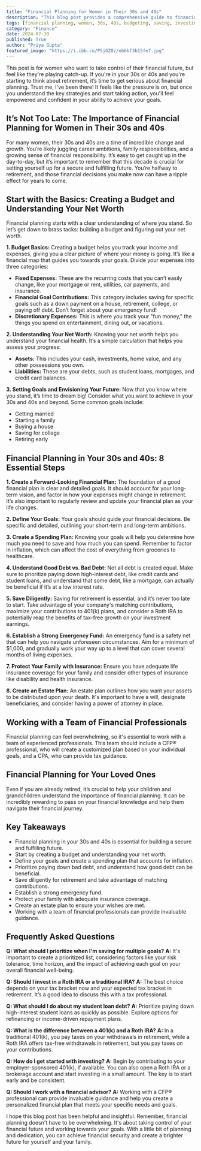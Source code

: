 ```yaml
---
title: "Financial Planning for Women in Their 30s and 40s"
description: "This blog post provides a comprehensive guide to financial planning for women in their 30s and 40s, covering budgeting, net worth, goal setting, investment strategies, and more.  Learn how to take control of your finances and build a secure future."
tags: [financial planning, women, 30s, 40s, budgeting, saving, investing, retirement, goals, emergency fund, insurance, estate planning, financial advisor]
category: "Finance"
date: 2024-07-30
published: True
author: "Priya Gupta"
featured_image: "https://i.ibb.co/P5jGZ8z/eb6bf3b15fe7.jpg"
---
```



This post is for women who want to take control of their financial future, but feel like they're playing catch-up. If you're in your 30s or 40s and you're starting to think about retirement, it’s time to get serious about financial planning. Trust me, I've been there! It feels like the pressure is on, but once you understand the key strategies and start taking action, you'll feel empowered and confident in your ability to achieve your goals.  

## It’s Not Too Late: The Importance of Financial Planning for Women in Their 30s and 40s

For many women, their 30s and 40s are a time of incredible change and growth. You’re likely juggling career ambitions, family responsibilities, and a growing sense of financial responsibility. It’s easy to get caught up in the day-to-day, but it’s important to remember that this decade is crucial for setting yourself up for a secure and fulfilling future. You’re halfway to retirement, and those financial decisions you make now can have a ripple effect for years to come.

##  Start with the Basics: Creating a Budget and Understanding Your Net Worth

Financial planning starts with a clear understanding of where you stand. So let’s get down to brass tacks: building a budget and figuring out your net worth.

**1. Budget Basics:** Creating a budget helps you track your income and expenses, giving you a clear picture of where your money is going. It’s like a financial map that guides you towards your goals.  Divide your expenses into three categories:

   * **Fixed Expenses:** These are the recurring costs that you can’t easily change, like your mortgage or rent, utilities, car payments, and insurance.
   * **Financial Goal Contributions:** This category includes saving for specific goals such as a down payment on a house, retirement, college, or paying off debt. Don’t forget about your emergency fund! 
   * **Discretionary Expenses:** This is where you track your "fun money," the things you spend on entertainment, dining out, or vacations.  

**2. Understanding Your Net Worth:**  Knowing your net worth helps you understand your financial health.  It’s a simple calculation that helps you assess your progress:

   * **Assets:**  This includes your cash, investments, home value, and any other possessions you own.
   * **Liabilities:**  These are your debts, such as student loans, mortgages, and credit card balances. 

**3. Setting Goals and Envisioning Your Future:**  Now that you know where you stand, it’s time to dream big! Consider what you want to achieve in your 30s and 40s and beyond.  Some common goals include:

   * Getting married
   * Starting a family
   * Buying a house
   * Saving for college
   * Retiring early

## Financial Planning in Your 30s and 40s: 8 Essential Steps

**1. Create a Forward-Looking Financial Plan:**  The foundation of a good financial plan is clear and detailed goals. It should account for your long-term vision, and factor in how your expenses might change in retirement.  It’s also important to regularly review and update your financial plan as your life changes.

**2. Define Your Goals:**  Your goals should guide your financial decisions.  Be specific and detailed, outlining your short-term and long-term ambitions. 

**3. Create a Spending Plan:**  Knowing your goals will help you determine how much you need to save and how much you can spend. Remember to factor in inflation, which can affect the cost of everything from groceries to healthcare.

**4. Understand Good Debt vs. Bad Debt:**  Not all debt is created equal.  Make sure to prioritize paying down high-interest debt, like credit cards and student loans, and understand that some debt, like a mortgage, can actually be beneficial if it’s at a low interest rate.

**5. Save Diligently:**  Saving for retirement is essential, and it’s never too late to start.  Take advantage of your company's matching contributions, maximize your contributions to 401(k) plans, and consider a Roth IRA to potentially reap the benefits of tax-free growth on your investment earnings. 

**6. Establish a Strong Emergency Fund:**  An emergency fund is a safety net that can help you navigate unforeseen circumstances. Aim for a minimum of $1,000, and gradually work your way up to a level that can cover several months of living expenses.

**7. Protect Your Family with Insurance:**  Ensure you have adequate life insurance coverage for your family and consider other types of insurance like disability and health insurance.

**8. Create an Estate Plan:**  An estate plan outlines how you want your assets to be distributed upon your death.  It's important to have a will, designate beneficiaries, and consider having a power of attorney in place.

##  Working with a Team of Financial Professionals

Financial planning can feel overwhelming, so it's essential to work with a team of experienced professionals. This team should include a CFP® professional, who will create a customized plan based on your individual goals, and a CPA, who can provide tax guidance.  

##  Financial Planning for Your Loved Ones

Even if you are already retired, it’s crucial to help your children and grandchildren understand the importance of financial planning.  It can be incredibly rewarding to pass on your financial knowledge and help them navigate their financial journey.

##  Key Takeaways

* Financial planning in your 30s and 40s is essential for building a secure and fulfilling future.
* Start by creating a budget and understanding your net worth.
* Define your goals and create a spending plan that accounts for inflation.
* Prioritize paying down bad debt, and understand how good debt can be beneficial.
* Save diligently for retirement and take advantage of matching contributions.
* Establish a strong emergency fund.
* Protect your family with adequate insurance coverage.
* Create an estate plan to ensure your wishes are met.
*  Working with a team of financial professionals can provide invaluable guidance.

## Frequently Asked Questions 

**Q: What should I prioritize when I'm saving for multiple goals?**
**A:** It's important to create a prioritized list, considering factors like your risk tolerance, time horizon, and the impact of achieving each goal on your overall financial well-being.

**Q: Should I invest in a Roth IRA or a traditional IRA?**
**A:** The best choice depends on your tax bracket now and your expected tax bracket in retirement.  It’s a good idea to discuss this with a tax professional.

**Q: What should I do about my student loan debt?**
**A:** Prioritize paying down high-interest student loans as quickly as possible. Explore options for refinancing or income-driven repayment plans.

**Q: What is the difference between a 401(k) and a Roth IRA?**
**A:**  In a traditional 401(k), you pay taxes on your withdrawals in retirement, while a Roth IRA offers tax-free withdrawals in retirement, but you pay taxes on your contributions.

**Q: How do I get started with investing?**
**A:** Begin by contributing to your employer-sponsored 401(k), if available.  You can also open a Roth IRA or a brokerage account and start investing in a small amount. The key is to start early and be consistent.

**Q: Should I work with a financial advisor?**
**A:** Working with a CFP® professional can provide invaluable guidance and help you create a personalized financial plan that meets your specific needs and goals.

I hope this blog post has been helpful and insightful. Remember, financial planning doesn't have to be overwhelming.  It's about taking control of your financial future and working towards your goals. With a little bit of planning and dedication, you can achieve financial security and create a brighter future for yourself and your family. 
